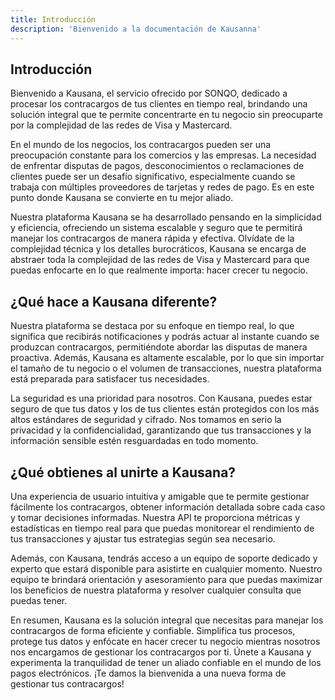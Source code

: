 ```yaml
---
title: Introducción
description: 'Bienvenido a la documentación de Kausanna'
---
```


## Introducción

Bienvenido a Kausana, el servicio ofrecido por SONQO, dedicado a procesar los contracargos de tus clientes en tiempo real, brindando una solución integral que te permite concentrarte en tu negocio sin preocuparte por la complejidad de las redes de Visa y Mastercard.

En el mundo de los negocios, los contracargos pueden ser una preocupación constante para los comercios y las empresas. La necesidad de enfrentar disputas de pagos, desconocimientos o reclamaciones de clientes puede ser un desafío significativo, especialmente cuando se trabaja con múltiples proveedores de tarjetas y redes de pago. Es en este punto donde Kausana se convierte en tu mejor aliado.

Nuestra plataforma Kausana se ha desarrollado pensando en la simplicidad y eficiencia, ofreciendo un sistema escalable y seguro que te permitirá manejar los contracargos de manera rápida y efectiva. Olvídate de la complejidad técnica y los detalles burocráticos, Kausana se encarga de abstraer toda la complejidad de las redes de Visa y Mastercard para que puedas enfocarte en lo que realmente importa: hacer crecer tu negocio.

## ¿Qué hace a Kausana diferente?

Nuestra plataforma se destaca por su enfoque en tiempo real, lo que significa que recibirás notificaciones y podrás actuar al instante cuando se produzcan contracargos, permitiéndote abordar las disputas de manera proactiva. Además, Kausana es altamente escalable, por lo que sin importar el tamaño de tu negocio o el volumen de transacciones, nuestra plataforma está preparada para satisfacer tus necesidades.

La seguridad es una prioridad para nosotros. Con Kausana, puedes estar seguro de que tus datos y los de tus clientes están protegidos con los más altos estándares de seguridad y cifrado. Nos tomamos en serio la privacidad y la confidencialidad, garantizando que tus transacciones y la información sensible estén resguardadas en todo momento.

## ¿Qué obtienes al unirte a Kausana?

Una experiencia de usuario intuitiva y amigable que te permite gestionar fácilmente los contracargos, obtener información detallada sobre cada caso y tomar decisiones informadas. Nuestra API te proporciona métricas y estadísticas en tiempo real para que puedas monitorear el rendimiento de tus transacciones y ajustar tus estrategias según sea necesario.

Además, con Kausana, tendrás acceso a un equipo de soporte dedicado y experto que estará disponible para asistirte en cualquier momento. Nuestro equipo te brindará orientación y asesoramiento para que puedas maximizar los beneficios de nuestra plataforma y resolver cualquier consulta que puedas tener.

En resumen, Kausana es la solución integral que necesitas para manejar los contracargos de forma eficiente y confiable. Simplifica tus procesos, protege tus datos y enfócate en hacer crecer tu negocio mientras nosotros nos encargamos de gestionar los contracargos por ti. Únete a Kausana y experimenta la tranquilidad de tener un aliado confiable en el mundo de los pagos electrónicos. ¡Te damos la bienvenida a una nueva forma de gestionar tus contracargos!